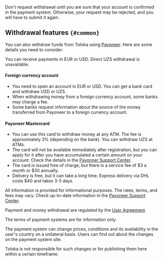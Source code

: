 <Note mode="warning" title="Warning">

Don't request withdrawal until you are sure that your account is confirmed in the payment system. Otherwise, your request may be rejected, and you will have to submit it again.

</Note>

## Withdrawal features `{#common}`
<Cut title="For citizens of Uzbekistan">

You can also withdraw funds from Toloka using [Payoneer](../payoneer). Here are some details you need to consider:

You can receive payments in EUR or USD. Direct UZS withdrawal is unavailable.

#### Foreign currency account

- You need to open an account in EUR or USD. You can get a bank card and withdraw USD or UZS.
- When withdrawing money from a foreign currency account, some banks may charge a fee.
- Some banks request information about the source of the money transferred from Payoneer to a foreign currency account.

#### Payoneer Mastercard

- You can use this card to withdraw money at any ATM. The fee is approximately 3% (depending on the bank). You can withdraw UZS at ATMs.
- The card will not be available immediately after registration, but you can apply for it after you have accumulated a certain amount on your account. Check the details in the [Payonner Support Center](https://payoneer-ru.custhelp.com/app/answers/topics/c/3698/session/L3RpbWUvMTYxMTIxMjU3Ny9nZW4vMTYxMTIxMjU3Ny9zaWQvZlVLbEl1ZE5UWlhYUlZLNmdmMCU3RUhwUFkxZEJFTUZjUG5FeTlSMlpoMUhNdTF4SlE4djBRRGIzQlhfWnhCWjFabEduWXZCVURwTlVPT3pzVEFTbjNoY005UmV4MFhzX1d6Vk54ZzZZMHhjSW5NejV5M3NiTXByMkElMjElMjE%3D).
- The card is issued free of charge, but there is a service fee of $3 a month or $30 annually.
- Delivery is free, but it can take a long time. Express delivery via DHL costs $40 and takes 3-5 days.

All information is provided for informational purposes. The rates, terms, and fees may vary. Check up-to-date information in the [Payoneer Support Center](https://payoneer.custhelp.com/app/home).

</Cut>

<Note mode="note" title="Note">

Payment and money withdrawal are regulated by the [User Agreement](https://toloka.ai/tolokers/legal/user-agreement/).

The terms of payment systems are for information only.

The payment system can change prices, conditions and its availability in the user's country on a unilateral basis. Users can find out about the changes on the payment system site.

Toloka is not responsible for such changes or for publishing them here within a certain timeframe.

</Note>
